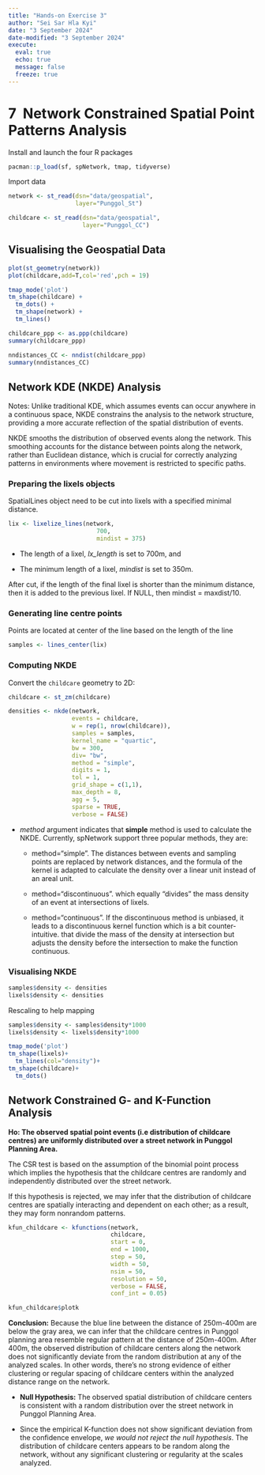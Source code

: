 ```yaml
---
title: "Hands-on Exercise 3"
author: "Sei Sar Hla Kyi"
date: "3 September 2024"
date-modified: "3 September 2024"
execute: 
  eval: true
  echo: true
  message: false
  freeze: true
---
```


# **7  Network Constrained Spatial Point Patterns Analysis**

Install and launch the four R packages

```r
pacman::p_load(sf, spNetwork, tmap, tidyverse)
```

Import data

```r
network <- st_read(dsn="data/geospatial", 
                   layer="Punggol_St")
```

```r
childcare <- st_read(dsn="data/geospatial",
                     layer="Punggol_CC")
```

## **Visualising the Geospatial Data**

```r
plot(st_geometry(network))
plot(childcare,add=T,col='red',pch = 19)
```

```r
tmap_mode('plot')
tm_shape(childcare) + 
  tm_dots() + 
  tm_shape(network) +
  tm_lines()
```

```r
childcare_ppp <- as.ppp(childcare)
summary(childcare_ppp)
```

```r
nndistances_CC <- nndist(childcare_ppp)
summary(nndistances_CC)
```

## **Network KDE (NKDE) Analysis**

Notes: Unlike traditional KDE, which assumes events can occur anywhere in a continuous space, NKDE constrains the analysis to the network structure, providing a more accurate reflection of the spatial distribution of events.

NKDE smooths the distribution of observed events along the network. This smoothing accounts for the distance between points along the network, rather than Euclidean distance, which is crucial for correctly analyzing patterns in environments where movement is restricted to specific paths.

### **Preparing the lixels objects**

SpatialLines object need to be cut into lixels with a specified minimal distance.

```r
lix <- lixelize_lines(network, 
                         700, 
                         mindist = 375)
```

-   The length of a lixel, *lx_length* is set to 700m, and

-   The minimum length of a lixel, *mindist* is set to 350m.

After cut, if the length of the final lixel is shorter than the minimum distance, then it is added to the previous lixel. If NULL, then mindist = maxdist/10.

### **Generating line centre points**

Points are located at center of the line based on the length of the line

```r
samples <- lines_center(lix) 
```

### **Computing NKDE**

Convert the `childcare` geometry to 2D:

```r
childcare <- st_zm(childcare)
```

```r
densities <- nkde(network, 
                  events = childcare,
                  w = rep(1, nrow(childcare)),
                  samples = samples,
                  kernel_name = "quartic",
                  bw = 300, 
                  div= "bw", 
                  method = "simple", 
                  digits = 1, 
                  tol = 1,
                  grid_shape = c(1,1), 
                  max_depth = 8,
                  agg = 5, 
                  sparse = TRUE,
                  verbose = FALSE)
```

-   *method* argument indicates that **simple** method is used to calculate the NKDE. Currently, spNetwork support three popular methods, they are:

    -   method=“simple”. The distances between events and sampling points are replaced by network distances, and the formula of the kernel is adapted to calculate the density over a linear unit instead of an areal unit.

    -   method=“discontinuous”. which equally “divides” the mass density of an event at intersections of lixels.

    -   method=“continuous”. If the discontinuous method is unbiased, it leads to a discontinuous kernel function which is a bit counter-intuitive. that divide the mass of the density at intersection but adjusts the density before the intersection to make the function continuous.

### Visualising NKDE

```r
samples$density <- densities
lixels$density <- densities
```

Rescaling to help mapping

```r
samples$density <- samples$density*1000
lixels$density <- lixels$density*1000
```

```r
tmap_mode('plot')
tm_shape(lixels)+
  tm_lines(col="density")+
tm_shape(childcare)+
  tm_dots()
```

## **Network Constrained G- and K-Function Analysis**

**Ho: The observed spatial point events (i.e distribution of childcare centres) are uniformly distributed over a street network in Punggol Planning Area.**

The CSR test is based on the assumption of the binomial point process which implies the hypothesis that the childcare centres are randomly and independently distributed over the street network.

If this hypothesis is rejected, we may infer that the distribution of childcare centres are spatially interacting and dependent on each other; as a result, they may form nonrandom patterns.

```r
kfun_childcare <- kfunctions(network, 
                             childcare,
                             start = 0, 
                             end = 1000, 
                             step = 50, 
                             width = 50, 
                             nsim = 50, 
                             resolution = 50,
                             verbose = FALSE, 
                             conf_int = 0.05)
```

```r
kfun_childcare$plotk
```

**Conclusion:** Because the blue line between the distance of 250m-400m are below the gray area, we can infer that the childcare centres in Punggol planning area resemble regular pattern at the distance of 250m-400m. After 400m, the observed distribution of childcare centers along the network does not significantly deviate from the random distribution at any of the analyzed scales. In other words, there's no strong evidence of either clustering or regular spacing of childcare centers within the analyzed distance range on the network.

-   **Null Hypothesis:** The observed spatial distribution of childcare centers is consistent with a random distribution over the street network in Punggol Planning Area.

-   Since the empirical K-function does not show significant deviation from the confidence envelope, *we would not reject the null hypothesis*. The distribution of childcare centers appears to be random along the network, without any significant clustering or regularity at the scales analyzed.
